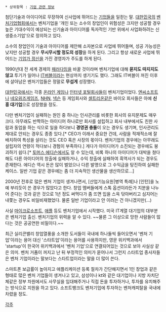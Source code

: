  * 상위항목 : [[기업 관련 정보]]
 
{{{+1 Venture Business }}}

첨단기술과 아이디어로 무장하여 신사업에 뛰어드는 [[기업]]들을 일컫는 말. [[대한민국]]의 [[벤처기업협회]]에서는 벤처기업을 '개인 또는 소수의 창업인이 위험성은 크지만 성공할 경우 높은 기대수익이 예상되는 신기술과 아이디어를 독자적인 기반 위에서 사업화하려는 신생중소기업'으로 정의하고 있다.

소수의 창업인이 기술과 아이디어를 제안해 소자본으로 사업에 뛰어들며, 성공 가능성은 낮지만 성공할 경우 '''무시무시할 정도의 성장'''을 하게 된다. 그리고 항상 새로운 사업에 뛰어드는 [[기업가 정신]]을 가진 경영자가 주도를 하게 된다.

1990년대 전 세계 경제의 [[패러다임]]을 바꿀 것이라며 벤처기업에 대해 '''묻지도 따지지도 않고''' 투기가 일어나 [[IT버블]]이라는 현상까지 생기기도 했다. 그래도 IT버블이 꺼진 이후에 살아남은 벤처기업들은 정말로 '''무섭게''' 성장했다.

[[대한민국]]에서는 각종 [[온라인 게임]]나 [[인터넷 포털]]회사들이 벤처기업이었다. [[엔씨소프트]]나 [[네오위즈게임즈]], [[NHN]], [[넥슨]] 등 게임회사와 [[셀트리온]]같은 바이오 회사들은 아예 '''신흥 대기업'''으로 성장했을 정도.

다만 벤처기업이 실패하는 원인 중 하나는 인사관리를 비롯한 회사의 유지문제도 매우 크다. 아무래도 반짝하는 아이디어 하나로만 회사를 설립하고 회사 내부에서도 친한 사람과 동업을 하는 식으로 일을 하다보니 '''경영권 충돌'''이 오는 경우도 생기며, 인사관리도 제대로 안되는 경우도 종종 있다.[* CEO가 이래서 중요한 건데, 사람을 적재적소에 잘 배치하여 특성을 살리는 것도 CEO 혹은 사장의 몫이다. 벤처기업의 경우에는 아무래도 설립자의 연령이 적다보니 경험이 부족하다.] 게다가 아이디어가 소진되는 경우에도 붕괴하기 쉽다.[* [[토머스 에디슨]]에서도 알 수 있는데, 비록 하나의 아이디어가 대박을 쳤다 해도 다른 아이디어의 창출에 실패하거나, 수익 창출에 실패하여 흑역사가 되는 경우도 존재한다. 에디슨 역시 돈은 많이 벌었으나 다른 발명으로 그 수익금을 탕진하여 실패한 케이스. 일반 기업 같은 경우에는 좀 더 지속적인 생산물을 생산하므로...] 

2000년 전후로 많은 벤처 기업이 생겨나면서, [산업기능요원|병역 특례]나 [인턴]을 노예 부리듯이 쓴 경우가 많았다고 한다. 창업 멤버들에게 스톡 옵션이라든가 지분을 나누어 준다는 것과 같은 것으로 1년 정도 써먹다가 좀 뜨면 입을 스윽 닦아버리고 심지어는 내쫓는 경우도 비일비재했었다. 물론 일반 기업이라고 안 이러는 건 아니겠지만(…)

사실 [[마이크로소프트]], [[애플]] 등도 벤처기업에서 시작했다. 미국 IT계열 대기업의  대부분은 벤처기업 출신. 벤처기업의 위력을 알 수 있다. ~~물론 그 이상으로 망한 사람들이 많다는 것은 공공연한 비밀이다.~~

최근 실리콘밸리 창업열풍을 소개한 도서들이 국내에 하나둘씩 들어오면서 '벤처 기업'이라는 용어 대신 '스타트업'이라는 용어를 사용하지만, 영문 위키백과에서 'startup'이 한국어 위키백과에서 '벤처 기업'으로 연결되어있는 것으로 보아 사실상 같은 의미. 벤처 거품이 꺼지고 난 뒤 부정적인 의미가 묻어나서 그런지 스타트업 종사자들은 벤처 기업이라는 말보다는 스타트업이라는 말을 더 많이 쓴다. 

스마트폰 보급률이 높아지고 애플리케이션 등록 절차가 간단해지면서 1인 창업과 같은 형태로 많은 벤처 기업들이 생겨나고 있고, 삼성이나 kt와 같은 대기업이나 지방 자치단체같은 정부 차원에서도 사무실을 임대해주거나 직접 돈을 투자하거나, 투자를 유치해주는 방식으로 지원을 하고 있다. 소프트뱅크도 벤처기업에 투자하는 벤처캐피탈을 국내에 차렸을 정도. 

[[각주]]
